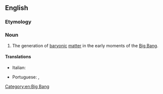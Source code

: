 ==English==

===Etymology===
{{confix|en|baryo|genesis}}

===Noun===
{{wikipedia}}
{{en-noun|-}}

# {{lb|en|physics|astronomy}} The generation of [[baryonic]] [[matter]] in the early moments of the [[Big Bang]].

====Translations====
{{trans-top|generation of baryonic matter}}
* Italian: {{t|it|bariogenesi|f}}
{{trans-mid}}
* Portuguese: {{t|pt|bariogénese|f}} {{qualifier|Portugal}}, {{t|pt|bariogênese|f}} {{qualifier|Brazil}}
{{trans-bottom}}

[[Category:en:Big Bang]]